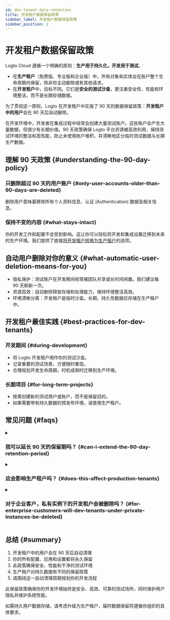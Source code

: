 ```yaml
---
id: dev-tenant-data-retention
title: 开发租户数据保留政策
sidebar_label: 开发租户数据保留政策
sidebar_position: 2
---
```


# 开发租户数据保留政策

Logto Cloud 遵循一个明确的原则：**生产用于持久化，开发用于测试**。

- 在**生产租户**（免费版、专业版和企业版）中，所有对象和实体会在账户整个生命周期内保留，除非你主动删除或有其他请求。
- 在**开发租户**中，目标不同。它们是**安全的测试沙盒**，更注重安全性、性能和环境整洁，而不是长期存储数据。

为了贯彻这一原则，Logto 在开发租户中实施了 90 天的数据保留政策：**开发租户中的用户**会在 90 天后自动删除。

在开发环境中，开发者在集成过程中经常会创建大量测试账户。这些账户会产生大量数据，但很少有长期价值。90 天政策确保 Logto 平台资源被高效利用，保持测试环境的整洁和高性能，防止未使用账户堆积，并清晰地区分临时测试数据与长期生产数据。

## 理解 90 天政策 \{#understanding-the-90-day-policy}

### 只删除超过 90 天的用户账户 \{#only-user-accounts-older-than-90-days-are-deleted}

删除用户意味着移除所有个人资料信息、认证 (Authentication) 数据及相关信息。

### 保持不变的内容 \{#what-stays-intact}

你的开发工作和配置不会受到影响。这让你可以轻松将开发和集成设置迁移到未来的生产环境。我们提供了直接[将开发租户转换为生产租户](./tenant-settings#tenant-types-dev-vs-prod)的选项。

## 自动用户删除对你的意义 \{#what-automatic-user-deletion-means-for-you}

- 隐私保护：测试账户在开发期间经常被团队共享或长时间闲置。我们建议每 90 天刷新一次。
- 资源高效：自动删除释放存储和处理能力，保持环境整洁高效。
- 环境清晰分离：开发租户是临时沙盒。长期、持久性数据应存储在生产租户中。

## 开发租户最佳实践 \{#best-practices-for-dev-tenants}

### 开发期间 \{#during-development}

- 将 Logto 开发租户用作你的测试沙盒。
- 记录重要的测试场景，方便随时重现。
- 合理规划开发生命周期，时机成熟时迁移到生产环境。

### 长期项目 \{#for-long-term-projects}

- 按需创建新的测试用户或账户，而不是保留旧的。
- 如果需要带有持久数据的预发布环境，请使用生产租户。

## 常见问题 \{#faqs}

<details>
<summary>

### 我可以延长 90 天的保留期吗？ \{#can-i-extend-the-90-day-retention-period}

</summary>

不可以。90 天政策对所有开发租户都是固定的，以保持一致性和安全性。如果你有特殊需求，请联系我们获取指导。

</details>

<details>
<summary>

### 这会影响生产租户吗？ \{#does-this-affect-production-tenants}

</summary>

不会。生产租户中的所有数据，包括用户和配置（适用于免费版、专业版和企业版）都不会受到影响。

</details>

<details>
<summary>

### 对于企业客户，私有实例下的开发租户会被删除吗？ \{#for-enterprise-customers-will-dev-tenants-under-private-instances-be-deleted}

</summary>

不会。私有实例中的开发租户不受 90 天删除政策影响。

</details>

## 总结 \{#summary}

1. 开发租户中的用户会在 90 天后自动清理
2. 你的所有配置、应用和设置都将永久保留
3. 此政策确保安全、性能和干净的测试环境
4. 生产租户对持久数据有不同的保留政策
5. 请围绕这一自动清理周期规划你的开发流程

此保留政策确保你的开发环境始终是安全、高效、可靠的测试场所，同时保护用户隐私并维护系统性能。

如需持久用户数据存储，请考虑升级为生产租户，届时数据保留将遵循你组织的具体要求。
